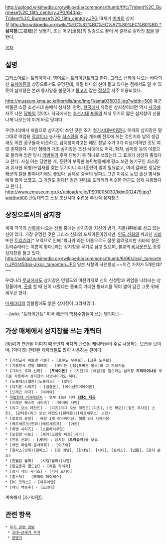 http://upload.wikimedia.org/wikipedia/commons/thumb/f/fc/Trident%2C_Burmese%2C_18th_century.JPG/640px-Trident%2C_Burmese%2C_18th_century.JPG
18세기 [[버마]]의 삼지창.[[http://ko.wikipedia.org/wiki/%EC%82%BC%EC%A7%80%EC%B0%BD *]]
'''삼지창'''(三枝槍)은 냉병기, 또는 어구(漁具)의 일종으로 끝이 세 갈래로 갈라진 [[창]]을 말한다.

[[목차]]
== 설명 ==
[[그리스어]]로는 트리아이나, [[영어]]로는 [[트라이던트]]라고 한다. [[그리스 신화]]에 나오는 바다의 신 [[포세이돈]]의 상징으로서도 유명한데, 하필 바다의 신이 들고 있다는 점에서도 알 수 있듯이 삼지창은 본래 동서양을 불문하고 [[물고기]] 잡는 [[작살]]로 자주 이용되었다.

http://museum.kma.ac.kr/kor/dis/anc/img/1/ama035030.jpg?width=500
육군박물관 소장 조선시대 슴베식 삼지창.
한편, [[한국]]에서 유명한 삼지창이라면 역시 [[사극]]에 자주 나온 [[당파]]일 것이다. 사극에서는 [[조선시대]] [[포졸]]의 제식 무기로 짧은 삼지창이 신물나게 나오는데 이게 바로 당파다.

우리나라에서 처음으로 삼지창이 쓰인 것은 초기 [[철기시대]]부터였다. 이때의 삼지창은 말 그대로 어업용 [[작살]]이나 농사용 [[쇠스랑]]을 조금 개조해 전투에 쓰는 것인지라 날의 생김새도 이런 공구들과 비슷하고, 삼지창이라고는 해도 창날 수가 3개 이상/이하인 것도 여럿 존재한다. 이런 형태의 개조 삼지창은 조선 시대에도 어차, 화차, 삼아창 등의 이름으로 불리며 임란 당시 [[의병]]들의 주력 단병기 중 하나로 쓰였는데 그 효과가 상당히 좋았다고 한다. 사실 이는 당연한 게, 훈련이 부족한 농민병들에게 평소 쓰던 농기구인 쇠스랑과 유사한 외형/쓰임새를 갖는 무기이니 추가훈련이 많이 필요없고, 여러 갈래인 창날은 왜군의 칼을 받아내기에도 좋았다. 실제로 중국의 당파도 그런 이유로 농민 출신 병사들에게 많이 쓰였고, 그 기원도 같다[* 같은 원리로 도리깨와 비슷한 편곤도 쉽게 사용했다고 한다.].
http://www.emuseum.go.kr/upload/relic/PS01005030/kdm002479.jpg?width=500
관동대학교 소장 조선시대 수렵용 투겁식 삼지창.[http://www.emuseum.go.kr/relic.do?action=view_d&mcwebmno=78681 *]

== 상징으로서의 삼지창 ==
세계 각국의 [[신화]]에 나오는 [[신]]들 중에는 삼지창을 자신의 병기, 지물(持物)로 삼고 있는 신이 있다. 가장 유명한 것은 그리스 신화의 포세이돈이겠지만, [[인도 신화]]의 파괴신 [[시바]] 또한 [[트리슈라]][* 오역으로 인해 '피나카'라는 이름으로도 잘못 알려졌지만 시바의 창은 트리슈라라는 이름이 맞다.]라는 삼지창을 무기로 삼고 있으며, 불교의 [[비사문천]]도 종종 삼지창을 들고 있다.
http://upload.wikimedia.org/wikipedia/commons/thumb/6/66/Jikoji_tamonten.JPG/450px-Jikoji_tamonten.JPG
일본 사찰의 사천왕상.~~이건 가지가 5개인데?~~

우리나라 [[무교]]에서도 삼지창은 언월도와 마찬가지로 신의 신성함과 위엄을 나타내는 상징물이며, [[굿]]을 할 때 신이 내렸다는 증표로 거대한 통돼지를 찍어 쌀이 담긴 그릇 위에 세우곤 한다. 

[[마세라티]]의 엠블럼에도 붉은 삼지창이 그려져있다.

--[wiki: "트라이던트" 미국 해군의 핵잠수함들이 쓰는 병기다.]--

== 가상 매체에서 삼지창을 쓰는 캐릭터 ==
[작살]과 연관된 이미지 때문인지 바다와 관련된 캐릭터들이 주로 사용하는 모습을 보이며, [악마]와 관련된 캐릭터들도 많이 사용하는 편이다.

 * [가정교사 히트맨 리본] - [로쿠도 무쿠로], [크롬 도쿠로]
 * [기동전사 건담 SEED] - [포비든 건담|포비든 블루]와 그 파생기들
 * [그리스 로마 신화] - '''[포세이돈]''' : [지진]과 [해일]을 일으키는 삼지창 '''트리아이나'''를 무기로 사용하며 삼지창의 대명사이기도 하다.
 * [노블레스(웹툰)|노블레스] - [로딘]
 * [디지몬 시리즈] - [넵튠몬], [에이션트머메이몬]
 * [드래곤 라자] - [네리아]
 * [[마법전대 마지레인저]] - 명부 10신 리더 '''[[3현신 다곤]]'''
 * [드래곤 퀘스트 시리즈] - [베이비 사탄]
 * [리그 오브 레전드] - [피즈(리그 오브 레전드)|피즈], [신 짜오]([윙드 후사르] 스킨), [판테온(리그 오브 레전드)|판테온]([페르세우스] 스킨)
 * [로토의 문장] - 해왕 1세 리바이어선, 해왕 2세 시저리온
 * [베르세르크(만화)|베르세르크] - [아돈]
 * [록맨 시리즈] - [스플래시우먼]
 * [모험왕 비트] - [제라(모험왕 비트)|제라]
 * [인도 신화] - '''[시바]''' : 삼지창 '''[트리슈라]'''를 보유.
 * [어떤 마술의 금서목록] - [이츠와]
 * [원피스(만화)|원피스] - [갓 에넬], [한냐발], [사디], [살데스], [넵튠], [호디 존스]
 * [진월담 월희] - [시엘(월희)|시엘]
 * [황금용자 골드란] - [레온 카이저]
 * [헝거 게임 시리즈] - [피닉 오데어]
 * [홈스턱] - [페페리 페이셰스]
 * [DC 코믹스] - [아쿠아맨]
 * [야뇌 백동수] - [조심태]
계속해서 [추가바람].
== 관련 항목 ==
 * [[무기 관련 정보]]
  * [[고대~근세기 무기]]
  * [[장병기]]
